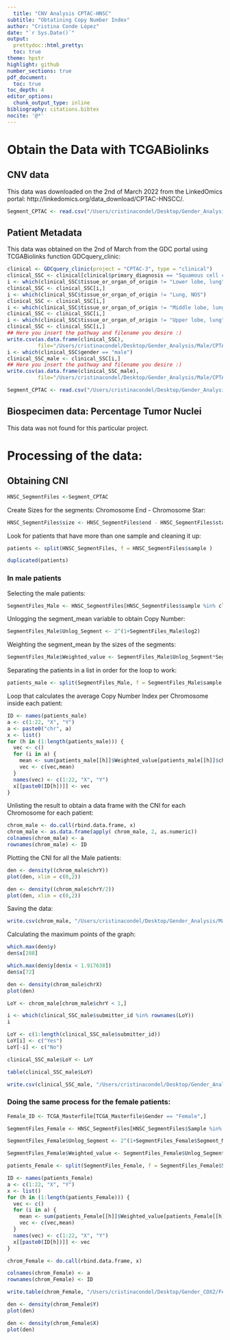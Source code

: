 ```yaml
---
  title: "CNV Analysis CPTAC-HNSC"
subtitle: "Obtatining Copy Number Index"
author: "Cristina Conde López"
date: "`r Sys.Date()`"
output: 
  prettydoc::html_pretty:
  toc: true
theme: hpstr
highlight: github
number_sections: true
pdf_document:
  toc: true
toc_depth: 4
editor_options: 
  chunk_output_type: inline
bibliography: citations.bibtex
nocite: '@*'
---
```

  
# Obtain the Data with TCGABiolinks
  
## CNV data
  
This data was downloaded on the 2nd of March 2022 from the LinkedOmics portal: http://linkedomics.org/data_download/CPTAC-HNSCC/.

```r
Segment_CPTAC <- read.csv("/Users/cristinacondel/Desktop/Gender_Analysis/Male/CPTAC/HS_CPTAC_HNSCC_SCNA_log2_segment_level.cvs", sep = "\t")
```

## Patient Metadata

This data was obtained on the 2nd of March from the GDC portal using TCGABiolinks function GDCquery_clinic:

```r
clinical <- GDCquery_clinic(project = "CPTAC-3", type = "clinical")
clinical_SSC <- clinical[clinical$primary_diagnosis == "Squamous cell carcinoma, NOS",]
i <- which(clinical_SSC$tissue_or_organ_of_origin != "Lower lobe, lung")
clinical_SSC <- clinical_SSC[i,]
i <- which(clinical_SSC$tissue_or_organ_of_origin != "Lung, NOS")
clinical_SSC <- clinical_SSC[i,]
i <- which(clinical_SSC$tissue_or_organ_of_origin != "Middle lobe, lung")
clinical_SSC <- clinical_SSC[i,]
i <- which(clinical_SSC$tissue_or_organ_of_origin != "Upper lobe, lung")
clinical_SSC <- clinical_SSC[i,]
## Here you insert the pathway and filename you desire :)
write.csv(as.data.frame(clinical_SSC), 
          file="/Users/cristinacondel/Desktop/Gender_Analysis/Male/CPTAC/CPTAC_clinical_HNSSC.csv")
i <- which(clinical_SSC$gender == "male")
clinical_SSC_male <- clinical_SSC[i,]
## Here you insert the pathway and filename you desire :)
write.csv(as.data.frame(clinical_SSC_male), 
          file="/Users/cristinacondel/Desktop/Gender_Analysis/Male/CPTAC/CPTAC_clinical_HNSSC_male.csv")
```
  
```r
Segment_CPTAC <- read.csv("/Users/cristinacondel/Desktop/Gender_Analysis/Male/CPTAC/CPTAC_clinical_HNSSC_male.csv", sep = "\t")
```

## Biospecimen data: Percentage Tumor Nuclei

This data was not found for this particular project.

# Processing of the data:

## Obtaining CNI

```r
HNSC_SegmentFiles <-Segment_CPTAC
```

Create Sizes for the segments: Chromosome End - Chromosome Star:

```r
HNSC_SegmentFiles$size <- HNSC_SegmentFiles$end - HNSC_SegmentFiles$start
```

Look for patients that have more than one sample and cleaning it up:

```r
patients <- split(HNSC_SegmentFiles, f = HNSC_SegmentFiles$sample )
```

```r
duplicated(patients)
```

### In male patients

Selecting the male patients:

```r
SegmentFiles_Male <- HNSC_SegmentFiles[HNSC_SegmentFiles$sample %in% clinical_SSC_male$submitter_id,]
```

Unlogging the segment_mean variable to obtain Copy Number:

```r
SegmentFiles_Male$Unlog_Segment <- 2^(1+SegmentFiles_Male$log2)
```

Weighting the segment_mean by the sizes of the segments:

```r
SegmentFiles_Male$Weighted_value <- SegmentFiles_Male$Unlog_Segment*SegmentFiles_Male$size
```

Separating the patients in a list in order for the loop to work:

```r
patients_male <- split(SegmentFiles_Male, f = SegmentFiles_Male$sample )
```

Loop that calculates the average Copy Number Index per Chromosome inside each patient:

```r
ID <- names(patients_male)
a <- c(1:22, "X", "Y")
a <- paste0("chr", a)
x <- list()
for (h in (1:length(patients_male))) {
  vec <- c()
  for (i in a) {
    mean <- sum(patients_male[[h]]$Weighted_value[patients_male[[h]]$chromosome %in% i])/sum(patients_male[[h]]$size[patients_male[[h]]$chromosome %in% i])
    vec <- c(vec,mean)
  }
  names(vec) <- c(1:22, "X", "Y")
  x[[paste0(ID[h])]] <- vec
}

```

Unlisting the result to obtain a data frame with the CNI for each Chromosome for each patient:

```r
chrom_male <- do.call(rbind.data.frame, x)
chrom_male <- as.data.frame(apply( chrom_male, 2, as.numeric))
colnames(chrom_male) <- a
rownames(chrom_male) <- ID
```

Plotting the CNI for all the Male patients:

```r
den <- density((chrom_male$chrY))
plot(den, xlim = c(0,2))
```

```r
den <- density((chrom_male$chrY/2))
plot(den, xlim = c(0,2))
```

Saving the data:

```r
write.csv(chrom_male, "/Users/cristinacondel/Desktop/Gender_Analysis/Male/CPTAC/Male_CopyNumberIndex.csv")
```

Calculating the maximum points of the graph:

```r
which.max(den$y)
den$x[288]
```

```r
which.max(den$y[den$x < 1.917638])
den$x[72]
```

```r
den <- density(chrom_male$chrX)
plot(den)
```

```r
LoY <- chrom_male[chrom_male$chrY < 1,]
```

```r
i <- which(clinical_SSC_male$submitter_id %in% rownames(LoY))
i
```

```r
LoY <- c(1:length(clinical_SSC_male$submitter_id))
LoY[i] <- c("Yes")
LoY[-i] <- c("No")
```

```r
clinical_SSC_male$LoY <- LoY
```

```r
table(clinical_SSC_male$LoY)
```

```r
write.csv(clinical_SSC_male, "/Users/cristinacondel/Desktop/Gender_Analysis/Male/CPTAC/CPTAC_clinical_HNSSC_male_LoY.csv")
```

### Doing the same process for the female patients:

```r
Female_ID <- TCGA_Masterfile[TCGA_Masterfile$Gender == "Female",]
```

```r
SegmentFiles_Female <- HNSC_SegmentFiles[HNSC_SegmentFiles$Sample %in% Female_ID$Patient_ID,]
```

```r
SegmentFiles_Female$Unlog_Segment <- 2^(1+SegmentFiles_Female$Segment_Mean)
```

```r
SegmentFiles_Female$Weighted_value <- SegmentFiles_Female$Unlog_Segment*SegmentFiles_Female$Size
```

```r
patients_Female <- split(SegmentFiles_Female, f = SegmentFiles_Female$Sample )
```

```r
ID <- names(patients_Female)
a <- c(1:22, "X", "Y")
x <- list()
for (h in (1:length(patients_Female))) {
  vec <- c()
  for (i in a) {
    mean <- sum(patients_Female[[h]]$Weighted_value[patients_Female[[h]]$Chromosome %in% i])/sum(patients_Female[[h]]$Size[patients_Female[[h]]$Chromosome %in% i])
    vec <- c(vec,mean)
  }
  names(vec) <- c(1:22, "X", "Y")
  x[[paste0(ID[h])]] <- vec
}

```

```r
chrom_Female <- do.call(rbind.data.frame, x)
```

```r
colnames(chrom_Female) <- a
rownames(chrom_Female) <- ID
```

```r
write.table(chrom_Female, "/Users/cristinacondel/Desktop/Gender_COX2/Female_CopyNumberIndex.txt", sep = "\t", row.names = T, quote = T)
```

```r
den <- density(chrom_Female$Y)
plot(den)
```

```r
den <- density(chrom_Female$X)
plot(den)
```
